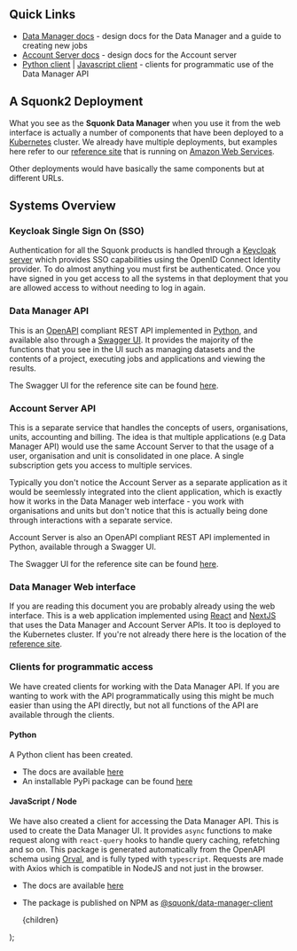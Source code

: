 
<Head>
  <title>Data Manager Developer Documentation</title>
</Head>

<DocsNav />

## Quick Links

- [Data Manager docs](https://informaticsmatters.gitlab.io/squonk2-data-manager/) - design docs for the Data Manager and
  a guide to creating new jobs
- [Account Server docs](https://informaticsmatters.gitlab.io/squonk2-account-server/) - design docs for the Account server
- [Python client](https://squonk2-python-client.readthedocs.io/en/stable) |
  [Javascript client](https://informaticsmatters.github.io/data-manager-npm-client/) -
  clients for programmatic use of the Data Manager API

## A Squonk2 Deployment

What you see as the **Squonk Data Manager** when you use it from the web interface is actually a number of components that
have been deployed to a [Kubernetes](https://kubernetes.io/) cluster.
We already have multiple deployments, but examples here refer to our
[reference site](https://squonk.it/data-manager-ui) that is running on [Amazon Web Services](https://aws.amazon.com/).

Other deployments would have basically the same components but at different URLs.

## Systems Overview

### Keycloak Single Sign On (SSO)

Authentication for all the Squonk products is handled through a [Keycloak server](https://www.keycloak.org/) which
provides SSO capabilities using the OpenID Connect Identity provider. To do almost anything you must first be authenticated.
Once you have signed in you get access to all the systems in that deployment that you are allowed access to without
needing to log in again.

### Data Manager API

This is an [OpenAPI](https://www.openapis.org/) compliant REST API implemented in [Python](https://www.python.org/),
and available also through a [Swagger UI](https://swagger.io/tools/swagger-ui/). It provides the majority of the functions
that you see in the UI such as managing datasets and the contents of a project, executing jobs and applications and
viewing the results.

The Swagger UI for the reference site can be found [here](https://squonk.it/data-manager-api/api/).

### Account Server API

This is a separate service that handles the concepts of users, organisations, units, accounting and billing.
The idea is that multiple applications (e.g Data Manager API) would use the same Account Server to that the usage of
a user, organisation and unit is consolidated in one place. A single subscription gets you access to multiple services.

Typically you don't notice the Account Server as a separate application as it would be seemlessly integrated into the
client application, which is exactly how it works in the Data Manager web interface - you work with organisations and
units but don't notice that this is actually being done through interactions with a separate service.

Account Server is also an OpenAPI compliant REST API implemented in Python, available through a Swagger UI.

The Swagger UI for the reference site can be found [here](https://squonk.it/account-server-api/api/).

### Data Manager Web interface

If you are reading this document you are probably already using the web interface. This is a web application implemented
using [React](https://reactjs.org/) and [NextJS](https://nextjs.org/) that uses the Data Manager and Account Server APIs.
It too is deployed to the Kubernetes cluster. If you're not already there here is the location of the
[reference site](https://squonk.it/data-manager-ui).

### Clients for programmatic access

We have created clients for working with the Data Manager API. If you are wanting to work with the API programmatically
using this might be much easier than using the API directly, but not all functions of the API are available through the clients.

#### Python

A Python client has been created.

- The docs are available [here](https://squonk2-python-client.readthedocs.io/en/stable)
- An installable PyPi package can be found [here](https://pypi.org/project/im-squonk2-client/)

#### JavaScript / Node

We have also created a client for accessing the Data Manager API. This is used to create the Data Manager UI.
It provides `async` functions to make request along with `react-query` hooks to handle query caching, refetching and so on.
This package is generated automatically from the OpenAPI schema using [Orval](https://orval.dev/),
and is fully typed with `typescript`.
Requests are made with Axios which is compatible in NodeJS and not just in the browser.

- The docs are available [here](https://informaticsmatters.github.io/data-manager-npm-client/)
- The package is published on NPM as [@squonk/data-manager-client](https://www.npmjs.com/package/@squonk/data-manager-client)

  <Layout>
    <Container>{children}</Container>
  </Layout>
);
